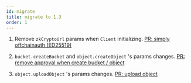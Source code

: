 ```yaml
---
id: migrate
title: migrate to 1.3
order: 1
---
```


1. Remove `zkCryptoUrl` params when `Client` initializing. [PR: simply offchainauth (ED25519)](https://github.com/bnb-chain/greenfield-js-sdk/pull/489)

2. `bucket.createBucket` and `object.createObject` 's params changes. [PR: remove approval when create bucket / object](https://github.com/bnb-chain/greenfield-js-sdk/pull/498)

3. `object.uploadObject` 's params changes. [PR: upload object](https://github.com/bnb-chain/greenfield-js-sdk/pull/500)
